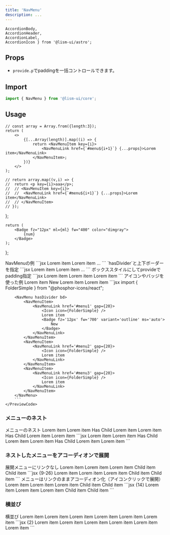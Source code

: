 ```yaml
---
title: 'NavMenu'
description: ...
---
```


	AccordionBody,
	AccordionHeader,
	AccordionLabel,
	AccordionIcon } from '@lism-ui/astro';



## Props

- `provide.p`でpaddingを一括コントロールできます。


## Import

```js
import { NavMenu } from '@lism-ui/core';
```


## Usage

	// const array = Array.from({length:3});
	return (
		<>
			{[...Array(length)].map((i) => {
				return <NavMenuItem key={i}>
					<NavMenuLink href={`#menu${i+1}`} {...props}>Lorem item</NavMenuLink>
				</NavMenuItem>;
			})}
		</>
	);

	// return array.map((v,i) => {
	// 	return <p key={i}>aaa</p>;
	// 	// <NavMenuItem key={i}>
	// 	// 	<NavMenuLink href={`#menu${i+1}`} {...props}>Lorem item</NavMenuLink>
	// 	// </NavMenuItem> 
	// });
};

	return (
		<Badge fz="12px" ml={ml} fw="400" color="dimgray">
			{num}
		</Badge>
	);
};

<Preview>
	<PreviewTitle>NavMenuの例</PreviewTitle>
	<PreviewArea p={20}>
		<NavMenu>
			<Items />
		</NavMenu>
	</PreviewArea>
	<PreviewCode>
		```jsx
		<NavMenu>
			<NavMenuItem>
				<NavMenuLink href='#menu1'>Lorem item</NavMenuLink>
			</NavMenuItem>
			<NavMenuItem>
				<NavMenuLink href='#menu2'>Lorem item</NavMenuLink>
			</NavMenuItem>
			...
		</NavMenu>
		```
	</PreviewCode>
</Preview>



<Preview>
	<PreviewTitle>`hasDivider`と上下ボーダーを指定</PreviewTitle>
	<PreviewArea p={20}>
		<NavMenu hasDivider bd='block'>
			<Items />
		</NavMenu>
	</PreviewArea>
	<PreviewCode>
		```jsx
		<NavMenu hasDivider bd='block'>
			<NavMenuItem>
				<NavMenuLink href='#menu1'>Lorem item</NavMenuLink>
			</NavMenuItem>
			<NavMenuItem>
				<NavMenuLink href='#menu2'>Lorem item</NavMenuLink>
			</NavMenuItem>
			...
		</NavMenu>
		```
	</PreviewCode>
</Preview>

<Preview>
	<PreviewTitle>ボックススタイルにしてprovideでpadding指定</PreviewTitle>
	<PreviewArea p={20}>
		<NavMenu hasDivider bd provide={{ p: 'em10' }}>
			<Items />
		</NavMenu>
	</PreviewArea>
	<PreviewCode>
		```jsx
		<NavMenu hasDivider bd provide={{ p: 'em10' }}>
			<NavMenuItem>
				<NavMenuLink href='#menu1'>Lorem item</NavMenuLink>
			</NavMenuItem>
			<NavMenuItem>
				<NavMenuLink href='#menu2'>Lorem item</NavMenuLink>
			</NavMenuItem>
			<NavMenuItem>
				<NavMenuLink href='#menu3'>Lorem item</NavMenuLink>
			</NavMenuItem>
		</NavMenu>
		```
	</PreviewCode>
</Preview>


<Preview>
	<PreviewTitle>アイコンやバッジを使った例</PreviewTitle>
	<PreviewArea p={20}>
		<NavMenu hasDivider bd>
			<NavMenuItem>
				<NavMenuLink href='#menu1' gap={20}>
					<Icon icon={FolderSimple} />
					Lorem item
					<Badge fw='700' variant='outline' ms='auto'>
						New
					</Badge>
				</NavMenuLink>
			</NavMenuItem>
			<NavMenuItem>
				<NavMenuLink href='#menu2' gap={20}>
					<Icon icon={FolderSimple} />
					Lorem item
				</NavMenuLink>
			</NavMenuItem>
			<NavMenuItem>
				<NavMenuLink href='#menu3' gap={20}>
					<Icon icon={FolderSimple} />
					Lorem item
				</NavMenuLink>
			</NavMenuItem>
		</NavMenu>
	</PreviewArea>
	<PreviewCode>
		```jsx
		import { FolderSimple } from "@phosphor-icons/react";

		<NavMenu hasDivider bd>
			<NavMenuItem>
				<NavMenuLink href='#menu1' gap={20}>
					<Icon icon={FolderSimple} />
					Lorem item
					<Badge fz='12px' fw='700' variant='outline' ms='auto'>
						New
					</Badge>
				</NavMenuLink>
			</NavMenuItem>
			<NavMenuItem>
				<NavMenuLink href='#menu2' gap={20}>
					<Icon icon={FolderSimple} />
					Lorem item
				</NavMenuLink>
			</NavMenuItem>
			<NavMenuItem>
				<NavMenuLink href='#menu3' gap={20}>
					<Icon icon={FolderSimple} />
					Lorem item
				</NavMenuLink>
			</NavMenuItem>
		</NavMenu>
		```
	</PreviewCode>
</Preview>


### メニューのネスト

<Preview>
	<PreviewTitle>メニューのネスト</PreviewTitle>
	<PreviewArea p={20}>
		<NavMenu hasDivider bd="block">
			<NavMenuItem>
				<NavMenuLink href='#menu1'>Lorem item</NavMenuLink>
			</NavMenuItem>
			<NavMenuItem>
				<NavMenuLink href='#menu2'>Lorem item</NavMenuLink>
			</NavMenuItem>
			<NavMenuItem>
				<NavMenuLink href='#menu3'>Has Child</NavMenuLink>
				<NavMenu hasDivider bd="top" nestLevel={1}>
					<NavMenuItem>
						<NavMenuLink href='#child-menu1'>Lorem item</NavMenuLink>
					</NavMenuItem>
					<NavMenuItem>
						<NavMenuLink href='#child-menu2'>Lorem item</NavMenuLink>
					</NavMenuItem>
					<NavMenuItem>
						<NavMenuLink href='#child-menu3'>Has Child</NavMenuLink>
						<NavMenu hasDivider bd="top" nestLevel={2}>
							<NavMenuItem>
								<NavMenuLink href='#child-menu4'>Lorem item</NavMenuLink>
							</NavMenuItem>
							<NavMenuItem>
								<NavMenuLink href='#child-menu5'>Lorem item</NavMenuLink>
							</NavMenuItem>
						</NavMenu>
					</NavMenuItem>
				</NavMenu>
			</NavMenuItem>
		</NavMenu>
	</PreviewArea>
	<PreviewCode>
		```jsx
		<NavMenu hasDivider bd="block">
			<NavMenuItem>
				<NavMenuLink href='#menu1'>Lorem item</NavMenuLink>
			</NavMenuItem>
			<NavMenuItem>
				<NavMenuLink href='#menu2'>Lorem item</NavMenuLink>
			</NavMenuItem>
			<NavMenuItem>
				<NavMenuLink href='#menu3'>Has Child</NavMenuLink>
				<NavMenu hasDivider bd="top" nestLevel={1}>
					<NavMenuItem>
						<NavMenuLink href='#child-menu1'>Lorem item</NavMenuLink>
					</NavMenuItem>
					<NavMenuItem>
						<NavMenuLink href='#child-menu2'>Lorem item</NavMenuLink>
					</NavMenuItem>
					<NavMenuItem>
						<NavMenuLink href='#child-menu3'>Has Child</NavMenuLink>
						<NavMenu hasDivider bd="top" nestLevel={2}>
							<NavMenuItem>
								<NavMenuLink href='#child-menu4'>Lorem item</NavMenuLink>
							</NavMenuItem>
							<NavMenuItem>
								<NavMenuLink href='#child-menu5'>Lorem item</NavMenuLink>
							</NavMenuItem>
						</NavMenu>
					</NavMenuItem>
				</NavMenu>
			</NavMenuItem>
		</NavMenu>
		```
	</PreviewCode>
</Preview>


### ネストしたメニューをアコーディオンで展開

<Preview>
	<PreviewTitle>展開メニューにリンクなし</PreviewTitle>
	<PreviewArea resize p={20}>
		<NavMenu bd='block'>
			<NavMenuItem>
				<NavMenuLink href='#menu1'>Lorem item</NavMenuLink>
			</NavMenuItem>
			<NavMenuItem>
				<NavMenuLink href='#menu2'>Lorem item</NavMenuLink>
			</NavMenuItem>
			<NavMenuItem>
				<Accordion>
					<AccordionHeader py={0} pl={0} minH='0' hover='-'>
						<AccordionLabel>
							<NavMenuLink>Lorem item</NavMenuLink>
						</AccordionLabel>
						<AccordionIcon />
					</AccordionHeader>
					<AccordionBody p={0}>
						<NavMenu nestLevel={1}>
							<NavMenuItem>
								<NavMenuLink href='#child-menu1'>Child item</NavMenuLink>
							</NavMenuItem>
							<NavMenuItem>
								<NavMenuLink href='#child-menu2'>Child item</NavMenuLink>
							</NavMenuItem>
						</NavMenu>
					</AccordionBody>
				</Accordion>
			</NavMenuItem>
		</NavMenu>
	</PreviewArea>
	<PreviewCode>
		```jsx {9-26}
		<NavMenu bd='block'>
			<NavMenuItem>
				<NavMenuLink href='#menu1'>Lorem item</NavMenuLink>
			</NavMenuItem>
			<NavMenuItem>
				<NavMenuLink href='#menu2'>Lorem item</NavMenuLink>
			</NavMenuItem>
			<NavMenuItem>
				<Accordion>
					<AccordionHeader py={0} pl={0} minH='0' hover='-'>
						<AccordionLabel>
							<NavMenuLink>Lorem item</NavMenuLink>
						</AccordionLabel>
						<AccordionIcon />
					</AccordionHeader>
					<AccordionBody p={0}>
						<NavMenu nestLevel={1}>
							<NavMenuItem>
								<NavMenuLink href='#child-menu1'>Child item</NavMenuLink>
							</NavMenuItem>
							<NavMenuItem>
								<NavMenuLink href='#child-menu2'>Child item</NavMenuLink>
							</NavMenuItem>
						</NavMenu>
					</AccordionBody>
				</Accordion>
			</NavMenuItem>
		</NavMenu>
		```
	</PreviewCode>
</Preview>


<Preview>
	<PreviewTitle>メニューはリンクのままアコーディオン化（アイコンクリックで展開）</PreviewTitle>
	<PreviewArea resize p={20}>
		<NavMenu bd='block'>
			<NavMenuItem>
				<NavMenuLink href='#menu1'>Lorem item</NavMenuLink>
			</NavMenuItem>
			<NavMenuItem>
				<NavMenuLink href='#menu2'>Lorem item</NavMenuLink>
			</NavMenuItem>
			<NavMenuItem>
				<Accordion>
					<AccordionHeader py={0} pl={0} minH='0'>
						<AccordionLabel>
							<NavMenuLink href='#menu3'>Lorem item</NavMenuLink>
						</AccordionLabel>
						<AccordionIcon isTrigger />
					</AccordionHeader>
					<AccordionBody p={0}>
						<NavMenu nestLevel={1}>
							<NavMenuItem>
								<NavMenuLink href='#child-menu1'>Child item</NavMenuLink>
							</NavMenuItem>
							<NavMenuItem>
								<NavMenuLink href='#child-menu2'>Child item</NavMenuLink>
							</NavMenuItem>
						</NavMenu>
					</AccordionBody>
				</Accordion>
			</NavMenuItem>
		</NavMenu>
	</PreviewArea>
	<PreviewCode>
		```jsx {14}
		<NavMenu bd='block'>
			<NavMenuItem>
				<NavMenuLink href='#menu1'>Lorem item</NavMenuLink>
			</NavMenuItem>
			<NavMenuItem>
				<NavMenuLink href='#menu2'>Lorem item</NavMenuLink>
			</NavMenuItem>
			<NavMenuItem>
				<Accordion>
					<AccordionHeader py={0} pl={0} minH='0'>
						<AccordionLabel>
							<NavMenuLink href='#menu3'>Lorem item</NavMenuLink>
						</AccordionLabel>
						<AccordionIcon isTrigger />
					</AccordionHeader>
					<AccordionBody p={0}>
						<NavMenu nestLevel={1}>
							<NavMenuItem>
								<NavMenuLink href='#child-menu1'>Child item</NavMenuLink>
							</NavMenuItem>
							<NavMenuItem>
								<NavMenuLink href='#child-menu2'>Child item</NavMenuLink>
							</NavMenuItem>
						</NavMenu>
					</AccordionBody>
				</Accordion>
			</NavMenuItem>
		</NavMenu>
		```
	</PreviewCode>
</Preview>


### 横並び

<Preview>
	<PreviewTitle>横並び</PreviewTitle>
	<PreviewArea p={20}>
		<Box minH="20rem">
		<NavMenu isFlex hasDivider provide={{ p: 'em7 em10' }}>
			<NavMenuItem>
				<NavMenuLink href='#menu1'>Lorem item</NavMenuLink>
			</NavMenuItem>
			<NavMenuItem>
				<NavMenuLink href='#menu2'>Lorem item</NavMenuLink>
			</NavMenuItem>
			<NavMenuItem>
				<Accordion>
					<AccordionHeader py={0} pl={0} gap={0} minH='0'>
						<AccordionLabel>
							<NavMenuLink href='#menu1'>Lorem item</NavMenuLink>
						</AccordionLabel>
						<AccordionIcon isTrigger size='.875em' />
					</AccordionHeader>
					<AccordionBody p={0} bxsh={3} pos="absolute" bgc="base">
						<NavMenu nestLevel={1} hasDivider>
							<NavMenuItem>
								<NavMenuLink href='#menu1'>Lorem item</NavMenuLink>
							</NavMenuItem>
							<NavMenuItem>
								<NavMenuLink href='#menu2'>Lorem item</NavMenuLink>
							</NavMenuItem>
							<NavMenuItem>
								<NavMenuLink href='#menu3'>Lorem item</NavMenuLink>
							</NavMenuItem>
						</NavMenu>
					</AccordionBody>
				</Accordion>
			</NavMenuItem>
		</NavMenu>
		</Box>
	</PreviewArea>
	<PreviewCode>
		```jsx {2}
		<NavMenu
			isFlex 
			hasDivider
			provide={{ p: 'em7 em10' }}
		>
			<NavMenuItem>
				<NavMenuLink href='#menu1'>Lorem item</NavMenuLink>
			</NavMenuItem>
			<NavMenuItem>
				<NavMenuLink href='#menu2'>Lorem item</NavMenuLink>
			</NavMenuItem>
			<NavMenuItem>
				<Accordion>
					<AccordionHeader py={0} pl={0} gap={0} minH='0'>
						<AccordionLabel>
							<NavMenuLink href='#menu1'>Lorem item</NavMenuLink>
						</AccordionLabel>
						<AccordionIcon isTrigger size='.875em' />
					</AccordionHeader>
					<AccordionBody p={0} bxsh={3} pos="absolute" bgc="base">
						<NavMenu nestLevel={1} hasDivider>
							<NavMenuItem>
								<NavMenuLink href='#menu1'>Lorem item</NavMenuLink>
							</NavMenuItem>
							<NavMenuItem>
								<NavMenuLink href='#menu2'>Lorem item</NavMenuLink>
							</NavMenuItem>
							<NavMenuItem>
								<NavMenuLink href='#menu3'>Lorem item</NavMenuLink>
							</NavMenuItem>
						</NavMenu>
					</AccordionBody>
				</Accordion>
			</NavMenuItem>
		</NavMenu>
		```
	</PreviewCode>
</Preview>
